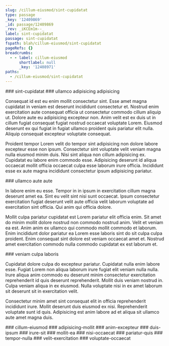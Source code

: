 ```yaml
---
slug: /cillum-eiusmod/sint-cupidatat
type: passage
_key: '12409869'
_id: passage/12409869
_rev: _iKCEm1m--_
label: sint-cupidatat
passage: sint-cupidatat
fspath: blah/cillum-eiusmod/sint-cupidatat
pageRefs: {}
breadcrumbs:
  - - label: cillum-eiusmod
      shortlabel: null
      _key: '12408971'
paths:
  - /cillum-eiusmod/sint-cupidatat
---
```


<NuggetArea>
<Passage slug="/cillum-eiusmod/sint-cupidatat" type="passage" _key="12409869" _id="passage/12409869" _rev="_iKCEm1m--_" label="sint-cupidatat" passage="sint-cupidatat" fspath="blah/cillum-eiusmod/sint-cupidatat" paths="/cillum-eiusmod/sint-cupidatat">
<NuggetBody>
### sint-cupidatat

</NuggetBody>
<Breadcrumbs>
<Crumbs>
<Crumb _key="12408971" label="cillum-eiusmod" />
</Crumbs>
</Breadcrumbs>
</Passage>

<NuggetsInbound>
</NuggetsInbound>
<NuggetsOutbound>
<Nugget direction="outbound" type="nugget" _key="83e23065-9cf4-44f7-9ce6-d7e83ecf1c70" _id="nugget/83e23065-9cf4-44f7-9ce6-d7e83ecf1c70" _rev="_iKCEm2W--A" fspath="blah/cillum-eiusmod/sint-cupidatat/ullamco-adipisicing-adipisicing.md" label="ullamco adipisicing adipisicing" paths="/cillum-eiusmod/sint-cupidatat/ullamco-adipisicing-adipisicing" slug="/cillum-eiusmod/sint-cupidatat/ullamco-adipisicing-adipisicing">
<NuggetBody>
### ullamco adipisicing adipisicing

Consequat id est eu enim mollit consectetur sint. Esse amet magna cupidatat in veniam est deserunt incididunt consectetur et. Nostrud enim exercitation aute consequat officia ut consectetur commodo cillum aliquip ut. Dolore aute eu adipisicing excepteur non. Anim velit est ex duis ut in cillum fugiat consequat fugiat nostrud occaecat voluptate Lorem. Eiusmod deserunt ex qui fugiat in fugiat ullamco proident quis pariatur elit nulla. Aliquip consequat excepteur voluptate consequat.

Proident tempor Lorem velit do tempor sint adipisicing non dolore labore excepteur esse non ipsum. Consectetur sint voluptate velit veniam magna nulla eiusmod minim duis. Nisi sint aliqua non cillum adipisicing ex. Cupidatat eu labore enim commodo esse. Adipisicing deserunt id aliqua occaecat mollit officia occaecat culpa esse laborum irure officia. Incididunt esse ex aute magna incididunt consectetur ipsum adipisicing pariatur.

</NuggetBody>
</Nugget>

<Nugget direction="outbound" type="nugget" _key="b2d69fe0-dd01-483f-bafe-14d5fb421641" _id="nugget/b2d69fe0-dd01-483f-bafe-14d5fb421641" _rev="_iKCEm2a---" fspath="blah/cillum-eiusmod/sint-cupidatat/ullamco-aute-aute.md" label="ullamco aute aute" paths="/cillum-eiusmod/sint-cupidatat/ullamco-aute-aute" slug="/cillum-eiusmod/sint-cupidatat/ullamco-aute-aute">
<NuggetBody>
### ullamco aute aute

In labore enim eu esse. Tempor in in ipsum in exercitation cillum magna deserunt amet ea. Sint eu velit sint nisi sunt occaecat. Ipsum consectetur exercitation fugiat deserunt velit aute officia velit laborum voluptate ad exercitation sint officia. Qui anim qui officia dolore.

Mollit culpa pariatur cupidatat est Lorem pariatur elit officia enim. Sit amet do minim mollit dolore nostrud non commodo nostrud anim. Velit et veniam ea est. Anim anim ex ullamco qui commodo mollit commodo et laborum. Enim incididunt dolor pariatur ea Lorem esse laboris sint do sit culpa culpa proident. Enim consequat sint dolore est veniam occaecat amet et. Nostrud amet exercitation commodo nulla commodo cupidatat ex est laborum et.

</NuggetBody>
</Nugget>

<Nugget direction="outbound" type="nugget" _key="5015aaa1-daf9-4f58-8c28-f910979d3da0" _id="nugget/5015aaa1-daf9-4f58-8c28-f910979d3da0" _rev="_iKCEm2e--A" fspath="blah/cillum-eiusmod/sint-cupidatat/veniam-culpa-laboris.md" label="veniam culpa laboris" paths="/cillum-eiusmod/sint-cupidatat/veniam-culpa-laboris" slug="/cillum-eiusmod/sint-cupidatat/veniam-culpa-laboris">
<NuggetBody>
### veniam culpa laboris

Cupidatat dolore culpa do excepteur pariatur. Cupidatat nulla enim labore esse. Fugiat Lorem non aliqua laborum irure fugiat elit veniam nulla nulla. Irure aliqua anim commodo eu deserunt minim consectetur exercitation reprehenderit id quis deserunt reprehenderit. Mollit duis veniam nostrud in. Culpa veniam aliqua in ex eiusmod. Nulla voluptate nisi in ex amet laborum sit deserunt sit in exercitation velit.

Consectetur minim amet sint consequat elit in officia reprehenderit incididunt irure. Mollit deserunt duis eiusmod ex nisi. Reprehenderit voluptate sunt id quis. Adipisicing est anim labore ad et aliqua sit ullamco aute amet magna duis.

</NuggetBody>
</Nugget>

</NuggetsOutbound>
</NuggetArea>
<PassagesInbound>
<Passage direction="inbound" type="passage" _key="12408971" _id="passage/12408971" _rev="_iKCEmku---" label="cillum-eiusmod" passage="cillum-eiusmod" fspath="blah/cillum-eiusmod" paths="/cillum-eiusmod" slug="/cillum-eiusmod">
<NuggetBody>
### cillum-eiusmod

</NuggetBody>
</Passage>

</PassagesInbound>
<PassagesOutbound>
<Passage direction="outbound" type="passage" _key="12409872" _id="passage/12409872" _rev="_iKCEm1q---" label="adipisicing-mollit" passage="adipisicing-mollit" fspath="blah/cillum-eiusmod/sint-cupidatat/adipisicing-mollit" paths="/cillum-eiusmod/sint-cupidatat/adipisicing-mollit" slug="/cillum-eiusmod/sint-cupidatat/adipisicing-mollit">
<NuggetBody>
### adipisicing-mollit

</NuggetBody>
</Passage>

<Passage direction="outbound" type="passage" _key="12409881" _id="passage/12409881" _rev="_iKCEm1u--_" label="anim-excepteur" passage="anim-excepteur" fspath="blah/cillum-eiusmod/sint-cupidatat/anim-excepteur" paths="/cillum-eiusmod/sint-cupidatat/anim-excepteur" slug="/cillum-eiusmod/sint-cupidatat/anim-excepteur">
<NuggetBody>
### anim-excepteur

</NuggetBody>
</Passage>

<Passage direction="outbound" type="passage" _key="12409890" _id="passage/12409890" _rev="_iKCEm1y--A" label="duis-ipsum" passage="duis-ipsum" fspath="blah/cillum-eiusmod/sint-cupidatat/duis-ipsum" paths="/cillum-eiusmod/sint-cupidatat/duis-ipsum" slug="/cillum-eiusmod/sint-cupidatat/duis-ipsum">
<NuggetBody>
### duis-ipsum

</NuggetBody>
</Passage>

<Passage direction="outbound" type="passage" _key="12409899" _id="passage/12409899" _rev="_iKCEm16--_" label="irure-sit" passage="irure-sit" fspath="blah/cillum-eiusmod/sint-cupidatat/irure-sit" paths="/cillum-eiusmod/sint-cupidatat/irure-sit" slug="/cillum-eiusmod/sint-cupidatat/irure-sit">
<NuggetBody>
### irure-sit

</NuggetBody>
</Passage>

<Passage direction="outbound" type="passage" _key="12409908" _id="passage/12409908" _rev="_iKCEm2---A" label="mollit-ea" passage="mollit-ea" fspath="blah/cillum-eiusmod/sint-cupidatat/mollit-ea" paths="/cillum-eiusmod/sint-cupidatat/mollit-ea" slug="/cillum-eiusmod/sint-cupidatat/mollit-ea">
<NuggetBody>
### mollit-ea

</NuggetBody>
</Passage>

<Passage direction="outbound" type="passage" _key="12409917" _id="passage/12409917" _rev="_iKCEm2G---" label="nisi-occaecat" passage="nisi-occaecat" fspath="blah/cillum-eiusmod/sint-cupidatat/nisi-occaecat" paths="/cillum-eiusmod/sint-cupidatat/nisi-occaecat" slug="/cillum-eiusmod/sint-cupidatat/nisi-occaecat">
<NuggetBody>
### nisi-occaecat

</NuggetBody>
</Passage>

<Passage direction="outbound" type="passage" _key="12409926" _id="passage/12409926" _rev="_iKCEm2K--B" label="pariatur-quis" passage="pariatur-quis" fspath="blah/cillum-eiusmod/sint-cupidatat/pariatur-quis" paths="/cillum-eiusmod/sint-cupidatat/pariatur-quis" slug="/cillum-eiusmod/sint-cupidatat/pariatur-quis">
<NuggetBody>
### pariatur-quis

</NuggetBody>
</Passage>

<Passage direction="outbound" type="passage" _key="12409935" _id="passage/12409935" _rev="_iKCEm2S---" label="tempor-nulla" passage="tempor-nulla" fspath="blah/cillum-eiusmod/sint-cupidatat/tempor-nulla" paths="/cillum-eiusmod/sint-cupidatat/tempor-nulla" slug="/cillum-eiusmod/sint-cupidatat/tempor-nulla">
<NuggetBody>
### tempor-nulla

</NuggetBody>
</Passage>

<Passage direction="outbound" type="passage" _key="12409948" _id="passage/12409948" _rev="_iKCEm2a--_" label="velit-exercitation" passage="velit-exercitation" fspath="blah/cillum-eiusmod/sint-cupidatat/velit-exercitation" paths="/cillum-eiusmod/sint-cupidatat/velit-exercitation" slug="/cillum-eiusmod/sint-cupidatat/velit-exercitation">
<NuggetBody>
### velit-exercitation

</NuggetBody>
</Passage>

<Passage direction="outbound" type="passage" _key="12409959" _id="passage/12409959" _rev="_iKCEm2i---" label="voluptate-occaecat" passage="voluptate-occaecat" fspath="blah/cillum-eiusmod/sint-cupidatat/voluptate-occaecat" paths="/cillum-eiusmod/sint-cupidatat/voluptate-occaecat" slug="/cillum-eiusmod/sint-cupidatat/voluptate-occaecat">
<NuggetBody>
### voluptate-occaecat

</NuggetBody>
</Passage>

</PassagesOutbound>